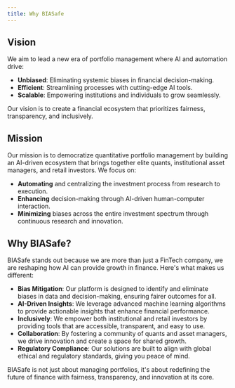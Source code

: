 ```yaml
---
title: Why BIASafe
---
```


## Vision

We aim to lead a new era of portfolio management where AI and automation drive:

- **Unbiased**: Eliminating systemic biases in financial decision-making.
- **Efficient**: Streamlining processes with cutting-edge AI tools.
- **Scalable**: Empowering institutions and individuals to grow seamlessly.

Our vision is to create a financial ecosystem that prioritizes fairness, transparency, and inclusively.

## Mission

Our mission is to democratize quantitative portfolio management by building an AI-driven ecosystem that brings together elite quants, institutional asset managers, and retail investors. We focus on:

- **Automating** and centralizing the investment process from research to execution.
- **Enhancing** decision-making through AI-driven human-computer interaction.
- **Minimizing** biases across the entire investment spectrum through continuous research and innovation.

## Why BIASafe?

BIASafe stands out because we are more than just a FinTech company, we are reshaping how AI can provide growth in finance. Here's what makes us different:

- **Bias Mitigation**: Our platform is designed to identify and eliminate biases in data and decision-making, ensuring fairer outcomes for all.
- **AI-Driven Insights**: We leverage advanced machine learning algorithms to provide actionable insights that enhance financial performance.
- **Inclusively**: We empower both institutional and retail investors by providing tools that are accessible, transparent, and easy to use.
- **Collaboration**: By fostering a community of quants and asset managers, we drive innovation and create a space for shared growth.
- **Regulatory Compliance**: Our solutions are built to align with global ethical and regulatory standards, giving you peace of mind.

BIASafe is not just about managing portfolios, it's about redefining the future of finance with fairness, transparency, and innovation at its core.
